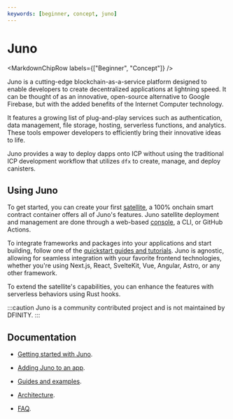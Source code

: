 ```yaml
---
keywords: [beginner, concept, juno]
---
```



# Juno

<MarkdownChipRow labels={["Beginner", "Concept"]} />



Juno is a cutting-edge blockchain-as-a-service platform designed to enable developers to create decentralized applications at lightning speed. It can be thought of as an innovative, open-source alternative to Google Firebase, but with the added benefits of the Internet Computer technology.

It features a growing list of plug-and-play services such as authentication, data management, file storage, hosting, serverless functions, and analytics. These tools empower developers to efficiently bring their innovative ideas to life.

Juno provides a way to deploy dapps onto ICP without using the traditional ICP development workflow that utilizes `dfx` to create, manage, and deploy canisters.

## Using Juno

To get started, you can create your first [satellite](https://juno.build/docs/add-juno-to-an-app/create-a-satellite), a 100% onchain smart contract container offers all of Juno's features. Juno satellite deployment and management are done through a web-based [console](https://console.juno.build/), a CLI, or GitHub Actions.

To integrate frameworks and packages into your applications and start building, follow one of the [quickstart guides and tutorials](https://juno.build/docs/category/guides-and-examples). Juno is agnostic, allowing for seamless integration with your favorite frontend technologies, whether you're using Next.js, React, SvelteKit, Vue, Angular, Astro, or any other framework.

To extend the satellite's capabilities, you can enhance the features with serverless behaviors using Rust hooks.

:::caution
Juno is a community contributed project and is not maintained by DFINITY.
:::

## Documentation

- [Getting started with Juno](https://juno.build/docs/intro).

- [Adding Juno to an app](https://juno.build/docs/category/add-juno-to-an-app).

- [Guides and examples](https://juno.build/docs/category/guides-and-examples).

- [Architecture](https://juno.build/docs/architecture).

- [FAQ](https://juno.build/docs/faq).


